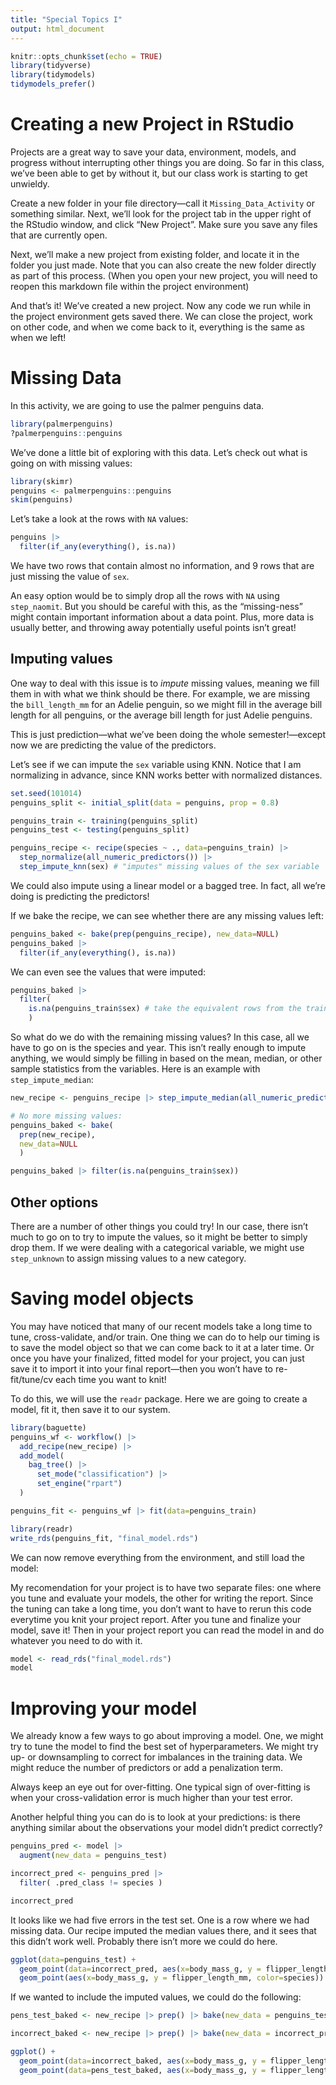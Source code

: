 ```yaml
---
title: "Special Topics I"
output: html_document
---
```


```r
knitr::opts_chunk$set(echo = TRUE)
library(tidyverse)
library(tidymodels)
tidymodels_prefer()
```

# Creating a new Project in RStudio

Projects are a great way to save your data, environment, models, and progress without interrupting other things you are doing. So far in this class, we've been able to get by without it, but our class work is starting to get unwieldy.

Create a new folder in your file directory---call it `Missing_Data_Activity` or something similar. Next, we'll look for the project tab in the upper right of the RStudio window, and click "New Project". Make sure you save any files that are currently open.

Next, we'll make a new project from existing folder, and locate it in the folder you just made. Note that you can also create the new folder directly as part of this process. (When you open your new project, you will need to reopen this markdown file within the project environment)

And that's it! We've created a new project. Now any code we run while in the project environment gets saved there. We can close the project, work on other code, and when we come back to it, everything is the same as when we left!

# Missing Data

In this activity, we are going to use the palmer penguins data.

```r
library(palmerpenguins)
?palmerpenguins::penguins
```

We've done a little bit of exploring with this data. Let's check out what is going on with missing values:

```r
library(skimr)
penguins <- palmerpenguins::penguins
skim(penguins)
```

Let's take a look at the rows with  `NA` values:

```r
penguins |> 
  filter(if_any(everything(), is.na))
```


We have two rows that contain almost no information, and 9 rows that are just missing the value of `sex`.

An easy option would be to simply drop all the rows with `NA` using `step_naomit`. But you should be careful with this, as the "missing-ness" might contain important information about a data point. Plus, more data is usually better, and throwing away potentially useful points isn't great!


## Imputing values

One way to deal with this issue is to *impute* missing values, meaning we fill them in with what we think should be there. For example, we are missing the `bill_length_mm` for an Adelie penguin, so we might fill in the average bill length for all penguins, or the average bill length for just Adelie penguins.

This is just prediction---what we've been doing the whole semester!---except now we are predicting the value of the predictors. 

Let's see if we can impute the `sex` variable using KNN. Notice that I am normalizing in advance, since KNN works better with normalized distances. 

```r
set.seed(101014)
penguins_split <- initial_split(data = penguins, prop = 0.8)

penguins_train <- training(penguins_split)
penguins_test <- testing(penguins_split)

penguins_recipe <- recipe(species ~ ., data=penguins_train) |>
  step_normalize(all_numeric_predictors()) |>
  step_impute_knn(sex) # "imputes" missing values of the sex variable
```

We could also impute using a linear model or a bagged tree. In fact, all we're doing is predicting the predictors! 

If we bake the recipe, we can see whether there are any missing values left:

```r
penguins_baked <- bake(prep(penguins_recipe), new_data=NULL) 
penguins_baked |>
  filter(if_any(everything(), is.na))
```

We can even see the values that were imputed:

```r
penguins_baked |> 
  filter(
    is.na(penguins_train$sex) # take the equivalent rows from the training set where sex == NA
    )
```


So what do we do with the remaining missing values? In this case, all we have to go on is the species and year. This isn't really enough to impute anything, we would simply be filling in based on the mean, median, or other sample statistics from the variables. Here is an example with  `step_impute_median`:

```r
new_recipe <- penguins_recipe |> step_impute_median(all_numeric_predictors())

# No more missing values:
penguins_baked <- bake(
  prep(new_recipe), 
  new_data=NULL
  )

penguins_baked |> filter(is.na(penguins_train$sex))
```

## Other options

There are a number of other things you could try! In our case, there isn't much to go on to try to impute the values, so it might be better to simply drop them. If we were dealing with a categorical variable, we might use `step_unknown` to assign missing values to a new category. 


# Saving model objects

You may have noticed that many of our recent models take a long time to tune, cross-validate, and/or train. One thing we can do to help our timing is to save the model object so that we can come back to it at a later time. Or once you have your finalized, fitted model for your project, you can just save it to import it into your final report---then you won't have to re-fit/tune/cv each time you want to knit!

To do this, we will use the `readr` package. Here we are going to create a model, fit it, then save it to our system.

```r
library(baguette)
penguins_wf <- workflow() |>
  add_recipe(new_recipe) |>
  add_model(
    bag_tree() |>
      set_mode("classification") |>
      set_engine("rpart")
  )

penguins_fit <- penguins_wf |> fit(data=penguins_train)

library(readr)
write_rds(penguins_fit, "final_model.rds")
```

We can now remove everything from the environment, and still load the model:

My recomendation for your project is to have two separate files: one where you tune and evaluate your models, the other for writing the report. Since the tuning can take a long time, you don't want to have to rerun this code everytime you knit your project report. After you tune and finalize your model, save it! Then in your project report you can read the model in and do whatever you need to do with it.

```r
model <- read_rds("final_model.rds")
model
```

# Improving your model

We already know a few ways to go about improving a model. One, we might try to tune the model to find the best set of hyperparameters. We might try up- or downsampling to correct for imbalances in the training data. We might reduce the number of predictors or add a penalization term.

Always keep an eye out for over-fitting. One typical sign of over-fitting is when your cross-validation error is much higher than your test error. 

Another helpful thing you can do is to look at your predictions: is there anything similar about the observations your model didn't predict correctly?

```r
penguins_pred <- model |>
  augment(new_data = penguins_test)

incorrect_pred <- penguins_pred |>
  filter( .pred_class != species )

incorrect_pred
```

It looks like we had five errors in the test set. One is a row where we had missing data. Our recipe imputed the median values there, and it sees that this didn't work well. Probably there isn't more we could do here. 

```r
ggplot(data=penguins_test) +
  geom_point(data=incorrect_pred, aes(x=body_mass_g, y = flipper_length_mm), shape="x", size=4) +
  geom_point(aes(x=body_mass_g, y = flipper_length_mm, color=species)) 
```

If we wanted to include the imputed values, we could do the following:

```r
pens_test_baked <- new_recipe |> prep() |> bake(new_data = penguins_test)

incorrect_baked <- new_recipe |> prep() |> bake(new_data = incorrect_pred)

ggplot() +
  geom_point(data=incorrect_baked, aes(x=body_mass_g, y = flipper_length_mm), shape="x", size=4) +
  geom_point(data=pens_test_baked, aes(x=body_mass_g, y = flipper_length_mm, color=species)) 
```

